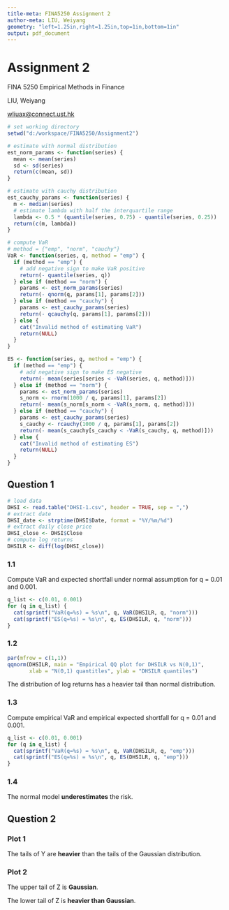 ```yaml
---
title-meta: FINA5250 Assignment 2
author-meta: LIU, Weiyang
geometry: "left=1.25in,right=1.25in,top=1in,bottom=1in"
output: pdf_document
---
```


# Assignment 2
FINA 5250 Empirical Methods in Finance

LIU, Weiyang

[wliuax@connect.ust.hk](mailto:wliuax@connect.ust.hk)

```r
# set working directory
setwd("d:/workspace/FINA5250/Assignment2")
```

```r
# estimate with normal distribution
est_norm_params <- function(series) {
  mean <- mean(series)
  sd <- sd(series)
  return(c(mean, sd))
}

# estimate with cauchy distribution
est_cauchy_params <- function(series) {
  m <- median(series)
  # estimate lambda with half the interquartile range
  lambda <- 0.5 * (quantile(series, 0.75) - quantile(series, 0.25))
  return(c(m, lambda))
}

# compute VaR
# method = {"emp", "norm", "cauchy"}
VaR <- function(series, q, method = "emp") {
  if (method == "emp") {
    # add negative sign to make VaR positive
    return(- quantile(series, q))
  } else if (method == "norm") {
    params <- est_norm_params(series)
    return(- qnorm(q, params[1], params[2]))
  } else if (method == "cauchy") {
    params <- est_cauchy_params(series)
    return(- qcauchy(q, params[1], params[2]))
  } else {
    cat("Invalid method of estimating VaR")
    return(NULL)
  }
}

ES <- function(series, q, method = "emp") {
  if (method == "emp") {
    # add negative sign to make ES negative
    return(- mean(series[series < -VaR(series, q, method)]))
  } else if (method == "norm") {
    params <- est_norm_params(series)
    s_norm <- rnorm(1000 / q, params[1], params[2])
    return(- mean(s_norm[s_norm < -VaR(s_norm, q, method)]))
  } else if (method == "cauchy") {
    params <- est_cauchy_params(series)
    s_cauchy <- rcauchy(1000 / q, params[1], params[2])
    return(- mean(s_cauchy[s_cauchy < -VaR(s_cauchy, q, method)]))
  } else {
    cat("Invalid method of estimating ES")
    return(NULL)
  }
}
```

## Question 1

```r
# load data
DHSI <- read.table("DHSI-1.csv", header = TRUE, sep = ",")
# extract date
DHSI_date <- strptime(DHSI$Date, format = "%Y/%m/%d")
# extract daily close price
DHSI_close <- DHSI$Close
# compute log returns
DHSILR <- diff(log(DHSI_close))
```

### 1.1
Compute VaR and expected shortfall under normal assumption for q = 0.01 and 0.001.
```r
q_list <- c(0.01, 0.001)
for (q in q_list) {
  cat(sprintf("VaR(q=%s) = %s\n", q, VaR(DHSILR, q, "norm")))
  cat(sprintf("ES(q=%s) = %s\n", q, ES(DHSILR, q, "norm")))
}
```

### 1.2
```r
par(mfrow = c(1,1))
qqnorm(DHSILR, main = "Empirical QQ plot for DHSILR vs N(0,1)",
       xlab = "N(0,1) quantitles", ylab = "DHSILR quantiles")
```
The distribution of log returns has a heavier tail than normal distribution.

### 1.3
Compute empirical VaR and empirical expected shortfall for q = 0.01 and 0.001.
```r
q_list <- c(0.01, 0.001)
for (q in q_list) {
  cat(sprintf("VaR(q=%s) = %s\n", q, VaR(DHSILR, q, "emp")))
  cat(sprintf("ES(q=%s) = %s\n", q, ES(DHSILR, q, "emp")))
}
```

### 1.4
The normal model **underestimates** the risk.

## Question 2

### Plot 1
The tails of Y are **heavier** than the tails of the Gaussian distribution.

### Plot 2
The upper tail of Z is **Gaussian**.

The lower tail of Z is **heavier than Gaussian**.
